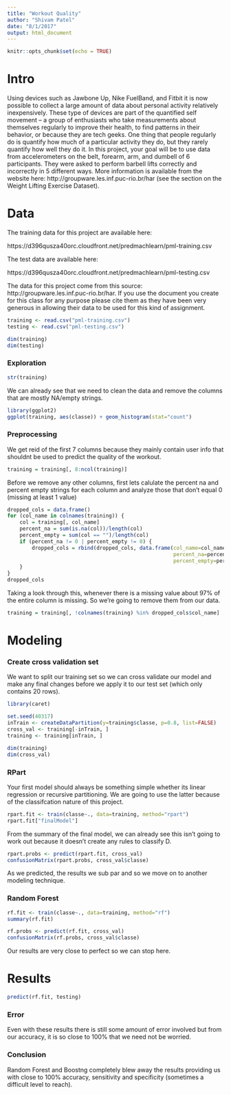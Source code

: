 ```yaml
---
title: "Workout Quality"
author: "Shivam Patel"
date: "8/1/2017"
output: html_document
---
```


```r
knitr::opts_chunk$set(echo = TRUE)
```


# Intro

Using devices such as Jawbone Up, Nike FuelBand, and Fitbit it is now possible to collect a large amount of data about personal activity relatively inexpensively. These type of devices are part of the quantified self movement – a group of enthusiasts who take measurements about themselves regularly to improve their health, to find patterns in their behavior, or because they are tech geeks. One thing that people regularly do is quantify how much of a particular activity they do, but they rarely quantify how well they do it. In this project, your goal will be to use data from accelerometers on the belt, forearm, arm, and dumbell of 6 participants. They were asked to perform barbell lifts correctly and incorrectly in 5 different ways. More information is available from the website here: http://groupware.les.inf.puc-rio.br/har (see the section on the Weight Lifting Exercise Dataset).


# Data

The training data for this project are available here:

https://d396qusza40orc.cloudfront.net/predmachlearn/pml-training.csv

The test data are available here:

https://d396qusza40orc.cloudfront.net/predmachlearn/pml-testing.csv

The data for this project come from this source: http://groupware.les.inf.puc-rio.br/har. If you use the document you create for this class for any purpose please cite them as they have been very generous in allowing their data to be used for this kind of assignment.

```r
training <- read.csv("pml-training.csv")
testing <- read.csv("pml-testing.csv")

dim(training)
dim(testing)
```

### Exploration

```r
str(training)
```
We can already see that we need to clean the data and remove the columns that are mostly NA/empty strings.

```r
library(ggplot2)
ggplot(training, aes(classe)) + geom_histogram(stat="count")
```


### Preprocessing

We get reid of the first 7 columns because they mainly contain user info that shouldnt be used to predict the quality of the workout.
```r
training = training[, 8:ncol(training)]
```

Before we remove any other columns, first lets calulate the percent na and percent empty strings for each column and analyze those that don't equal 0 (missing at least 1 value)
```r
dropped_cols = data.frame()
for (col_name in colnames(training)) {
    col = training[, col_name]
    percent_na = sum(is.na(col))/length(col)
    percent_empty = sum(col == "")/length(col)
    if (percent_na != 0 | percent_empty != 0) {
        dropped_cols = rbind(dropped_cols, data.frame(col_name=col_name, 
                                                      percent_na=percent_na,
                                                      percent_empty=percent_empty))
    }
}
dropped_cols
```

Taking a look through this, whenever there is a missing value about 97% of the entire column is missing. So we're going to remove them from our data. 
```r
training = training[, !colnames(training) %in% dropped_cols$col_name]
```


# Modeling 

### Create cross validation set

We want to split our training set so we can cross validate our model and make any final changes before we apply it to our test set (which only contains 20 rows). 
```r
library(caret)

set.seed(40317)
inTrain <- createDataPartition(y=training$classe, p=0.8, list=FALSE)
cross_val <- training[-inTrain, ]
training <- training[inTrain, ]

dim(training)
dim(cross_val)
```

### RPart

Your first model should always be something simple whether its linear regression or recursive partitioning. We are going to use the latter because of the classifcation nature of this project. 
```r
rpart.fit <- train(classe~., data=training, method="rpart")
rpart.fit["finalModel"]
```

From the summary of the final model, we can already see this isn't going to work out because it doesn't create any rules to classify D.

```r
rpart.probs <- predict(rpart.fit, cross_val)
confusionMatrix(rpart.probs, cross_val$classe)
```

As we predicted, the results we sub par and so we move on to another modeling technique.


### Random Forest

```r
rf.fit <- train(classe~., data=training, method="rf")
summary(rf.fit)
```

```r
rf.probs <- predict(rf.fit, cross_val)
confusionMatrix(rf.probs, cross_val$classe)
```

Our results are very close to perfect so we can stop here. 


# Results

```r
predict(rf.fit, testing)
```

### Error

Even with these results there is still some amount of error involved but from our accuracy, it is so close to 100% that we need not be worried. 

### Conclusion

Random Forest and Boostng completely blew away the results providing us with close to 100% accuracy, sensitivity and specificity (sometimes a difficult level to reach).


